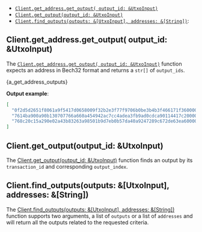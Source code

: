 
- [`Client.get_address.get_output( output_id: &UtxoInput)`](#clientget_addressget_output-output_id-utxoinput)
- [`Client.get_output(output_id: &UtxoInput)`](#clientget_outputoutput_id-utxoinput)
- [`Client.find_outputs(outputs: &[UtxoInput], addresses: &[String])`](#clientfind_outputsoutputs-utxoinput-addresses-string):

## Client.get_address.get_output( output_id: &UtxoInput)

The
[`Client.get_address.get_output( output_id: &UtxoInput)`](https://docs.rs/iota-client/latest/iota_client/client/struct.Client.html#method.get_output)
function expects an address in Bech32 format and returns a `str[]` of `output_ids`.

<CodeBlock className="language-javascript">{a_get_address_outputs}</CodeBlock>

**Output example**:

```json
[
  "0f2d5d2651f8061a9f5417d0658009f32b2e3f77f9706b0be3b4b3f466171f360000",
  "7614ba900a90b130707766a660a454942ac7cc4adea3fb9ad0cdca90114417c20000",
  "768c20c15a290e02a43b83263a98501b9d7eb0b57da40a9247289c672de63ea60000"
]
```

## Client.get_output(output_id: &UtxoInput)

The
[Client.get_output(output_id: &UtxoInput)](https://docs.rs/iota-client/latest/iota_client/client/struct.Client.html#method.get_output)
function finds an output by its `transaction_id` and corresponding `output_index`.

## Client.find_outputs(outputs: &[UtxoInput], addresses: &[String])

The
[Client.find_outputs(outputs: &[UtxoInput], addresses: &[String])](https://docs.rs/iota-client/latest/iota_client/client/struct.Client.html#method.find_outputs)
function supports two arguments, a list of `outputs` or a list of `addresses` and will return all the outputs related to
the requested criteria.
